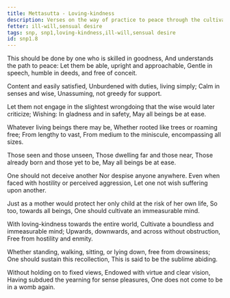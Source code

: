 ```yaml
---
title: Mettasutta - Loving-kindness
description: Verses on the way of practice to peace through the cultivation of loving-kindness for all beings without an exception and at all times whether one is standing, walking, sitting, or lying down.
fetter: ill-will,sensual desire
tags: snp, snp1,loving-kindness,ill-will,sensual desire
id: snp1.8
---
```


This should be done by one who is skilled in goodness,
And understands the path to peace:
Let them be able, upright and approachable,
Gentle in speech, humble in deeds, and free of conceit.

Content and easily satisfied,
Unburdened with duties, living simply;
Calm in senses and wise,
Unassuming, not greedy for support.

Let them not engage in the slightest wrongdoing
that the wise would later criticize;
Wishing: In gladness and in safety,
May all beings be at ease.

Whatever living beings there may be,
Whether rooted like trees or roaming free;
From lengthy to vast,
From medium to the miniscule, encompassing all sizes.

Those seen and those unseen,
Those dwelling far and those near,
Those already born and those yet to be,
May all beings be at ease.

One should not deceive another
Nor despise anyone anywhere.
Even when faced with hostility or perceived aggression,
Let one not wish suffering upon another.

Just as a mother would protect
her only child at the risk of her own life,
So too, towards all beings,
One should cultivate an immeasurable mind.

With loving-kindness towards the entire world,
Cultivate a boundless and immeasurable mind;
Upwards, downwards, and across without obstruction,
Free from hostility and enmity.

Whether standing, walking, sitting,
or lying down, free from drowsiness;
One should sustain this recollection,
This is said to be the sublime abiding.

Without holding on to fixed views,
Endowed with virtue and clear vision,
Having subdued the yearning for sense pleasures,
One does not come to be in a womb again.